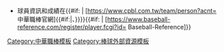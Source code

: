 *球員資訊和成績在{{#if:{{{id|}}} | [https://www.cpbl.com.tw/team/person?acnt={{{id}}} 中華職棒官網]{{zh}}{{#if:{{{br|}}}|、}}}}{{#if:{{{br|}}} | [https://www.baseball-reference.com/register/player.fcgi?id={{{br}}} Baseball-Reference]{{en}}}}<noinclude>
{{Documentation}}
[[Category:中華職棒模板]]
[[Category:棒球外部資源模板]]
</noinclude>